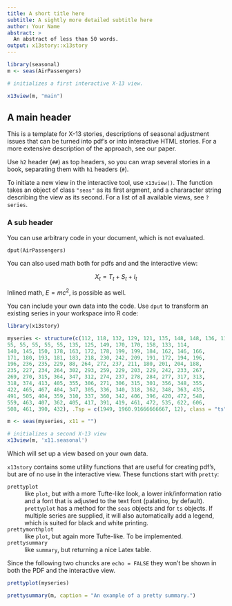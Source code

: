 ```yaml
---
title: A short title here
subtitle: A sightly more detailed subtitle here
author: Your Name
abstract: >
  An abstract of less than 50 words.
output: x13story::x13story
---
```




```r
library(seasonal)
m <- seas(AirPassengers)

# initializes a first interactive X-13 view.

x13view(m, "main")
```

## A main header

This is a template for X-13 stories, descriptions of seasonal adjustment issues that can be turned into pdf's or into interactive HTML stories. For a more extensive description of the approach, see our paper.

Use `h2` header (`##`) as top headers, so you can wrap several stories in a
book, separating them with `h1` headers (`#`).

To initiate a new view in the interactive tool, use `x13view()`. The function
takes an object of class `"seas"` as its first argment, and a chararacter string
describing the view as its second. For a list of all available views, see
`?series`.

### A sub header

You can use arbitrary code in your document, which is not evaluated.

```
dput(AirPassengers)

``` 

You can also used math both for pdfs and and the interactive view:

$$X_t = T_t + S_t + I_t$$ 

Inlined math, $E = mc^2$, is possible as well.

You can include your own data into the code. Use `dput` to transform an existing series in your workspace into R code:

```r
library(x13story)

myseries <- structure(c(112, 118, 132, 129, 121, 135, 148, 148, 136, 119, 
55, 55, 55, 55, 55, 135, 125, 149, 170, 170, 158, 133, 114, 
140, 145, 150, 178, 163, 172, 178, 199, 199, 184, 162, 146, 166, 
171, 180, 193, 181, 183, 218, 230, 242, 209, 191, 172, 194, 196, 
196, 236, 235, 229, 88, 264, 272, 237, 211, 180, 201, 204, 188, 
235, 227, 234, 264, 302, 293, 259, 229, 203, 229, 242, 233, 267, 
269, 270, 315, 364, 347, 312, 274, 237, 278, 284, 277, 317, 313, 
318, 374, 413, 405, 355, 306, 271, 306, 315, 301, 356, 348, 355, 
422, 465, 467, 404, 347, 305, 336, 340, 318, 362, 348, 363, 435, 
491, 505, 404, 359, 310, 337, 360, 342, 406, 396, 420, 472, 548, 
559, 463, 407, 362, 405, 417, 391, 419, 461, 472, 535, 622, 606, 
508, 461, 390, 432), .Tsp = c(1949, 1960.91666666667, 12), class = "ts")

m <- seas(myseries, x11 = "")

# initializes a second X-13 view
x13view(m, 'x11.seasonal')
```

Which will set up a view based on your own data.

`x13story` contains some utility functions that are useful for creating pdf's, but are of no use in the interactive view. These functions start with
`pretty`:

`prettyplot`
  : like `plot`, but with a more Tufte-like look, a lower ink/information ratio and a font that is adjusted to the text font (palatino, by default). `prettyplot` has a method for the `seas` objects and for `ts` objects. If multiple series are supplied, it will also automatically add a legend, which is suited for black and white printing.

`prettymonthplot`
  : like `plot`, but again more Tufte-like. To be implemented.

`prettysummary`
  : like `summary`, but returning a nice Latex table. 

Since the following two chuncks are `echo = FALSE` they won't be shown in both the PDF and the interactive view.


```r
prettyplot(myseries)
```

```r
prettysummary(m, caption = "An example of a pretty summary.")
```

